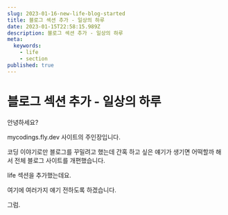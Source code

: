 ```yaml
---
slug: 2023-01-16-new-life-blog-started
title: 블로그 섹션 추가 - 일상의 하루
date: 2023-01-15T22:58:15.989Z
description: 블로그 섹션 추가 - 일상의 하루
meta:
  keywords:
    - life
    - section
published: true
---
```


# 블로그 섹션 추가 - 일상의 하루

안녕하세요?

mycodings.fly.dev 사이트의 주인장입니다.

코딩 이야기로만 블로그를 꾸밀려고 했는데 간혹 하고 싶은 얘기가 생기면 어떡할까 해서 전체 블로그 사이트를 개편했습니다.

life 섹션을 추가했는데요.

여기에 여러가지 얘기 전하도록 하겠습니다.

그럼.

